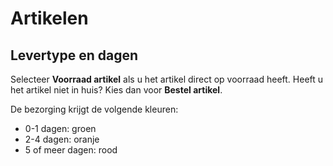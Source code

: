# Artikelen

## Levertype en dagen

Selecteer **Voorraad artikel** als u het artikel direct op voorraad heeft.
Heeft u het artikel niet in huis? Kies dan voor **Bestel artikel**.

De bezorging krijgt de volgende kleuren:

- 0-1 dagen: groen
- 2-4 dagen: oranje
- 5 of meer dagen: rood
